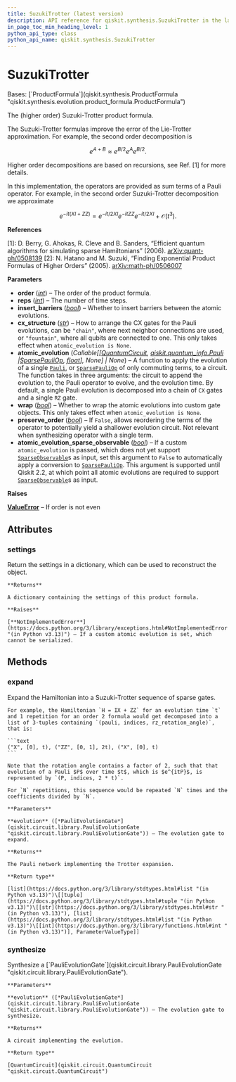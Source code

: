 ```yaml
---
title: SuzukiTrotter (latest version)
description: API reference for qiskit.synthesis.SuzukiTrotter in the latest version of qiskit
in_page_toc_min_heading_level: 1
python_api_type: class
python_api_name: qiskit.synthesis.SuzukiTrotter
---
```


# SuzukiTrotter

<Class id="qiskit.synthesis.SuzukiTrotter" isDedicatedPage={true} github="https://github.com/Qiskit/qiskit/tree/stable/2.2/qiskit/synthesis/evolution/suzuki_trotter.py#L34-L212" signature="qiskit.synthesis.SuzukiTrotter(order=2, reps=1, insert_barriers=False, cx_structure='chain', atomic_evolution=None, wrap=False, preserve_order=True, *, atomic_evolution_sparse_observable=False)" modifiers="class">
  Bases: [`ProductFormula`](qiskit.synthesis.ProductFormula "qiskit.synthesis.evolution.product_formula.ProductFormula")

  The (higher order) Suzuki-Trotter product formula.

  The Suzuki-Trotter formulas improve the error of the Lie-Trotter approximation. For example, the second order decomposition is

$$
e^{A + B} \approx e^{B/2} e^{A} e^{B/2}.
$$

  Higher order decompositions are based on recursions, see Ref. \[1] for more details.

  In this implementation, the operators are provided as sum terms of a Pauli operator. For example, in the second order Suzuki-Trotter decomposition we approximate

$$
e^{-it(XI + ZZ)} = e^{-it/2 XI}e^{-it ZZ}e^{-it/2 XI} + \mathcal{O}(t^3).
$$

  **References**

  \[1]: D. Berry, G. Ahokas, R. Cleve and B. Sanders, “Efficient quantum algorithms for simulating sparse Hamiltonians” (2006). [arXiv:quant-ph/0508139](https://arxiv.org/abs/quant-ph/0508139) \[2]: N. Hatano and M. Suzuki, “Finding Exponential Product Formulas of Higher Orders” (2005). [arXiv:math-ph/0506007](https://arxiv.org/pdf/math-ph/0506007.pdf)

  **Parameters**

  *   **order** ([*int*](https://docs.python.org/3/library/functions.html#int "(in Python v3.13)")) – The order of the product formula.
  *   **reps** ([*int*](https://docs.python.org/3/library/functions.html#int "(in Python v3.13)")) – The number of time steps.
  *   **insert\_barriers** ([*bool*](https://docs.python.org/3/library/functions.html#bool "(in Python v3.13)")) – Whether to insert barriers between the atomic evolutions.
  *   **cx\_structure** ([*str*](https://docs.python.org/3/library/stdtypes.html#str "(in Python v3.13)")) – How to arrange the CX gates for the Pauli evolutions, can be `"chain"`, where next neighbor connections are used, or `"fountain"`, where all qubits are connected to one. This only takes effect when `atomic_evolution is None`.
  *   **atomic\_evolution** (*Callable\[\[*[*QuantumCircuit*](qiskit.circuit.QuantumCircuit "qiskit.circuit.QuantumCircuit")*,* [*qiskit.quantum\_info.Pauli*](qiskit.quantum_info.Pauli "qiskit.quantum_info.Pauli")  *|*[*SparsePauliOp*](qiskit.quantum_info.SparsePauliOp "qiskit.quantum_info.SparsePauliOp")*,* [*float*](https://docs.python.org/3/library/functions.html#float "(in Python v3.13)")*], None] | None*) – A function to apply the evolution of a single [`Pauli`](qiskit.quantum_info.Pauli "qiskit.quantum_info.Pauli"), or [`SparsePauliOp`](qiskit.quantum_info.SparsePauliOp "qiskit.quantum_info.SparsePauliOp") of only commuting terms, to a circuit. The function takes in three arguments: the circuit to append the evolution to, the Pauli operator to evolve, and the evolution time. By default, a single Pauli evolution is decomposed into a chain of `CX` gates and a single `RZ` gate.
  *   **wrap** ([*bool*](https://docs.python.org/3/library/functions.html#bool "(in Python v3.13)")) – Whether to wrap the atomic evolutions into custom gate objects. This only takes effect when `atomic_evolution is None`.
  *   **preserve\_order** ([*bool*](https://docs.python.org/3/library/functions.html#bool "(in Python v3.13)")) – If `False`, allows reordering the terms of the operator to potentially yield a shallower evolution circuit. Not relevant when synthesizing operator with a single term.
  *   **atomic\_evolution\_sparse\_observable** ([*bool*](https://docs.python.org/3/library/functions.html#bool "(in Python v3.13)")) – If a custom `atomic_evolution` is passed, which does not yet support [`SparseObservable`](qiskit.quantum_info.SparseObservable "qiskit.quantum_info.SparseObservable")s as input, set this argument to `False` to automatically apply a conversion to [`SparsePauliOp`](qiskit.quantum_info.SparsePauliOp "qiskit.quantum_info.SparsePauliOp"). This argument is supported until Qiskit 2.2, at which point all atomic evolutions are required to support [`SparseObservable`](qiskit.quantum_info.SparseObservable "qiskit.quantum_info.SparseObservable")s as input.

  **Raises**

  [**ValueError**](https://docs.python.org/3/library/exceptions.html#ValueError "(in Python v3.13)") – If order is not even

  ## Attributes

  ### settings

  <Attribute id="qiskit.synthesis.SuzukiTrotter.settings">
    Return the settings in a dictionary, which can be used to reconstruct the object.

    **Returns**

    A dictionary containing the settings of this product formula.

    **Raises**

    [**NotImplementedError**](https://docs.python.org/3/library/exceptions.html#NotImplementedError "(in Python v3.13)") – If a custom atomic evolution is set, which cannot be serialized.
  </Attribute>

  ## Methods

  ### expand

  <Function id="qiskit.synthesis.SuzukiTrotter.expand" github="https://github.com/Qiskit/qiskit/tree/stable/2.2/qiskit/synthesis/evolution/suzuki_trotter.py#L122-L178" signature="expand(evolution)">
    Expand the Hamiltonian into a Suzuki-Trotter sequence of sparse gates.

    For example, the Hamiltonian `H = IX + ZZ` for an evolution time `t` and 1 repetition for an order 2 formula would get decomposed into a list of 3-tuples containing `(pauli, indices, rz_rotation_angle)`, that is:

    ```text
    ("X", [0], t), ("ZZ", [0, 1], 2t), ("X", [0], t)
    ```

    Note that the rotation angle contains a factor of 2, such that that evolution of a Pauli $P$ over time $t$, which is $e^{itP}$, is represented by `(P, indices, 2 * t)`.

    For `N` repetitions, this sequence would be repeated `N` times and the coefficients divided by `N`.

    **Parameters**

    **evolution** ([*PauliEvolutionGate*](qiskit.circuit.library.PauliEvolutionGate "qiskit.circuit.library.PauliEvolutionGate")) – The evolution gate to expand.

    **Returns**

    The Pauli network implementing the Trotter expansion.

    **Return type**

    [list](https://docs.python.org/3/library/stdtypes.html#list "(in Python v3.13)")\[[tuple](https://docs.python.org/3/library/stdtypes.html#tuple "(in Python v3.13)")\[[str](https://docs.python.org/3/library/stdtypes.html#str "(in Python v3.13)"), [list](https://docs.python.org/3/library/stdtypes.html#list "(in Python v3.13)")\[[int](https://docs.python.org/3/library/functions.html#int "(in Python v3.13)")], ParameterValueType]]
  </Function>

  ### synthesize

  <Function id="qiskit.synthesis.SuzukiTrotter.synthesize" github="https://github.com/Qiskit/qiskit/tree/stable/2.2/qiskit/synthesis/evolution/product_formula.py#L128-L150" signature="synthesize(evolution)">
    Synthesize a [`PauliEvolutionGate`](qiskit.circuit.library.PauliEvolutionGate "qiskit.circuit.library.PauliEvolutionGate").

    **Parameters**

    **evolution** ([*PauliEvolutionGate*](qiskit.circuit.library.PauliEvolutionGate "qiskit.circuit.library.PauliEvolutionGate")) – The evolution gate to synthesize.

    **Returns**

    A circuit implementing the evolution.

    **Return type**

    [QuantumCircuit](qiskit.circuit.QuantumCircuit "qiskit.circuit.QuantumCircuit")
  </Function>
</Class>

